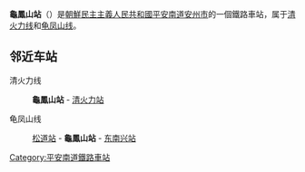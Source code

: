 {{unreferenced|time=2015-01-11T14:07:31+00:00}}
{{朝鮮半島車站資訊
|公司色 = blue
|文字色 = 
|站名 = 龜鳳山站
|圖片 = 
|pxl = 
|圖片說明 =
|前一站1 = 
|前一站距離1 = 
|後一站距離1 = 
|後一站1 = [[清火力站|清火力]]
|所屬路線1 = [[清火力线|清火力线]]
|距離1 = 
|起點站1 = 龜鳳山
|前一站2 = [[松道站|松道]]
|前一站距離2 = 
|後一站距離2 = 
|後一站2 = [[东南兴站|东南兴]]
|所屬路線2 = [[龟凤山线|龟凤山线]]
|距離2 = 
|起點站2 = [[清川江站|清川江]]
|諺文 = 구봉산역
|朝鮮漢字 = 龜鳳山驛
|文觀部式 = 
|馬-賴式 = Kubongsan-yŏk
|副站名 = 
|車站編號 = 
|停站路線數 = 2
|所屬公司 = [[朝鮮民主主義人民共和國鐵道省|朝鮮民主主義人民共和國鐵道省]]
|所在地 =[[平安南道|平安南道]][[安州市|安州市]]
|車站構造 = 地面车站
|月台配置 = 
|啟用年月日 =
|廢站年月日 = 
|上下車人次 = 
|統計年度 = 
|轉車 = 
|備註 = 
|全寬備註 = 
}}

'''龜鳳山站'''（{{lang-ko|구봉산역}}）是[[朝鮮民主主義人民共和國|朝鮮民主主義人民共和國]][[平安南道|平安南道]][[安州市|安州市]]的一個鐵路車站，属于[[清火力线|清火力线]]和[[龟凤山线|龟凤山线]]。

==邻近车站==
清火力线
:'''龜鳳山站''' - [[清火力站|清火力站]]
龟凤山线
:[[松道站|松道站]] - '''龜鳳山站''' - [[东南兴站|东南兴站]]

{{朝鲜铁路小作品}}

{{清火力线}}
{{龟凤山线}}

[[Category:平安南道鐵路車站|Category:平安南道鐵路車站]]